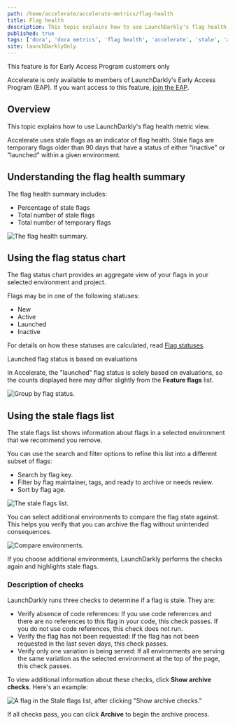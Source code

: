 ```yaml
---
path: /home/accelerate/accelerate-metrics/flag-health
title: Flag health
description: This topic explains how to use LaunchDarkly's flag health metric view.
published: true
tags: ['dora', 'dora metrics', 'flag health', 'accelerate', 'stale', 'archive']
site: launchDarklyOnly
---
```


<Callout intent="info">
<CalloutTitle>This feature is for Early Access Program customers only</CalloutTitle>
<CalloutDescription>

Accelerate is only available to members of LaunchDarkly's Early Access Program (EAP). If you want access to this feature, [join the EAP](https://launchdarkly.com/eap).

</CalloutDescription>
</Callout>

## Overview

This topic explains how to use LaunchDarkly's flag health metric view.

Accelerate uses stale flags as an indicator of flag health. Stale flags are temporary flags older than 90 days that have a status of either "inactive" or "launched" within a given environment.

## Understanding the flag health summary

The flag health summary includes:

- Percentage of stale flags
- Total number of stale flags
- Total number of temporary flags

![The flag health summary.](accelerate-flag-health-summary.png)

## Using the flag status chart

The flag status chart provides an aggregate view of your flags in your selected environment and project. 

Flags may be in one of the following statuses: 

* New
* Active
* Launched
* Inactive

For details on how these statuses are calculated, read [Flag statuses](/home/code/flag-status/#using-the-flag-status-indicator).

<Callout intent="info">
<CalloutTitle>Launched flag status is based on evaluations</CalloutTitle>
<CalloutDescription>

In Accelerate, the "launched" flag status is solely based on evaluations, so the counts displayed here may differ slightly from the **Feature flags** list. 

</CalloutDescription>
</Callout>

![Group by flag status.](accelerate-flag-status.png)

## Using the stale flags list

The stale flags list shows information about flags in a selected environment that we recommend you remove.

You can use the search and filter options to refine this list into a different subset of flags:
- Search by flag key.
- Filter by flag maintainer, tags, and ready to archive or needs review.
- Sort by flag age.

![The stale flags list.](accelerate-flag-health-stale-flag-list.png)

You can select additional environments to compare the flag state against. This helps you verify that you can archive the flag without unintended consequences.

![Compare environments.](accelerate-flag-health-compare-env.png)

If you choose additional environments, LaunchDarkly performs the checks again and highlights stale flags.

### Description of checks

LaunchDarkly runs three checks to determine if a flag is stale. They are:

- Verify absence of code references: If you use code references and there are no references to this flag in your code, this check passes. If you do not use code references, this check does not run.
- Verify the flag has not been requested: If the flag has not been requested in the last seven days, this check passes.
- Verify only one variation is being served: If all environments are serving the same variation as the selected environment at the top of the page, this check passes.

To view additional information about these checks, click **Show archive checks**. Here's an example:

![A flag in the Stale flags list, after clicking "Show archive checks."](accelerate-stale-flags-archive-checks.png)

If all checks pass, you can click **Archive** to begin the archive process.
